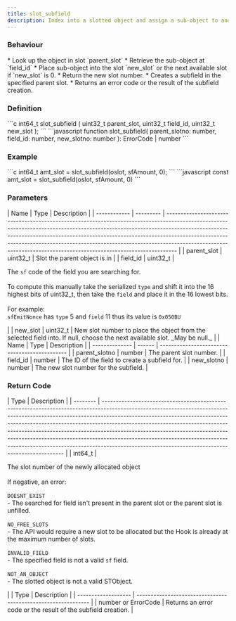 ```yaml
---
title: slot_subfield
description: Index into a slotted object and assign a sub-object to another slot
---
```


### Behaviour

<Tabs>
<TabItem label="C">
* Look up the object in slot `parent_slot`
* Retrieve the sub-object at `field_id`
* Place sub-object into the slot `new_slot` or the next available slot if `new_slot` is 0.
* Return the new slot number.
</TabItem>

<TabItem label="JavaScript">
* Creates a subfield in the specified parent slot.
* Returns an error code or the result of the subfield creation.
</TabItem>
</Tabs>

### Definition

<Tabs>
<TabItem label="C">
```c
int64_t slot_subfield (
    uint32_t parent_slot,
    uint32_t field_id,
    uint32_t new_slot
);
```
</TabItem>

<TabItem label="JavaScript">
```javascript
function slot_subfield(
    parent_slotno: number,
    field_id: number,
    new_slotno: number
  ): ErrorCode | number
```
</TabItem>
</Tabs>



### Example

<Tabs>
<TabItem label="C">
```c
int64_t amt_slot = 
  	slot_subfield(oslot, sfAmount, 0);
```
</TabItem>

<TabItem label="JavaScript">
```javascript
const amt_slot = slot_subfield(oslot, sfAmount, 0)
```
</TabItem>
</Tabs>



### Parameters

<Tabs>
<TabItem label="C">
| Name         | Type      | Description                                                                                                                                                                                                                                                                                                                                                                                                |
| ------------ | --------- | ---------------------------------------------------------------------------------------------------------------------------------------------------------------------------------------------------------------------------------------------------------------------------------------------------------------------------------------------------------------------------------------------------------- |
| parent_slot | uint32_t | Slot the parent object is in                                                                                                                                                                                                                                                                                                                                                                               |
| field_id    | uint32_t | <p>The <code>sf</code> code of the field you are searching for.<br /><br />To compute this manually take the serialized <code>type</code> and shift it into the 16 highest bits of uint32_t, then take the <code>field</code> and place it in the 16 lowest bits.<br /><br />For example:<br /><code>sfEmitNonce</code> has <code>type</code> 5 and <code>field</code> 11 thus its value is <code>0x050BU</code></p> |
| new_slot    | uint32_t | New slot number to place the object from the selected field into. If null, choose the next available slot. _May be null._                                                                                                                                                                                                                                                                                  |
</TabItem>

<TabItem label="JavaScript">
| Name           | Type   | Description                                   |
| -------------- | ------ | --------------------------------------------- |
| parent_slotno | number | The parent slot number.                       |
| field_id      | number | The ID of the field to create a subfield for. |
| new_slotno    | number | The new slot number for the subfield.         |
</TabItem>
</Tabs>



### Return Code

<Tabs>
<TabItem label="C">
| Type     | Description                                                                                                                                                                                                                                                                                                                                                                                                                                                                                                                                          |
| -------- | ---------------------------------------------------------------------------------------------------------------------------------------------------------------------------------------------------------------------------------------------------------------------------------------------------------------------------------------------------------------------------------------------------------------------------------------------------------------------------------------------------------------------------------------------------- |
| int64_t | <p>The slot number of the newly allocated object<br /><br />If negative, an error:<br /><br /><code>DOESNT_EXIST</code><br />- The searched for field isn't present in the parent slot or the parent slot is unfilled.<br /><br /><code>NO_FREE_SLOTS</code><br />- The API would require a new slot to be allocated but the Hook is already at the maximum number of slots.<br /><br /><code>INVALID_FIELD</code><br />- The specified field is not a valid <code>sf</code> field.<br /><br /><code>NOT_AN_OBJECT</code><br />- The slotted object is not a valid STObject.</p> |
</TabItem>

<TabItem label="JavaScript">
| Type                | Description                                                   |
| ------------------- | ------------------------------------------------------------- |
| number or ErrorCode | Returns an error code or the result of the subfield creation. |
</TabItem>
</Tabs>


